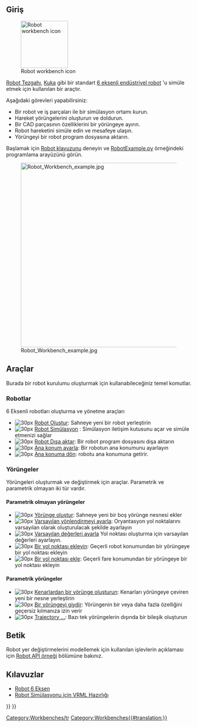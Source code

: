 <languages/>

<div lang="en" dir="ltr" class="mw-content-ltr">
{{Docnav
|[[Reverse_Engineering_Workbench|Reverse Engineering Workbench]]
|[[Sketcher_Workbench|Sketcher Workbench]]
|IconL=Workbench_Reverse_Engineering.svg
|IconR=Workbench_Sketcher.svg
}}
</div>

<div lang="en" dir="ltr" class="mw-content-ltr">
{{VeryImportantMessage|The Robot Workbench is unmaintained. If you have experience with the topic and are interested in maintaining it, please state your intention in the developer's section of the [https://forum.freecad.org FreeCAD forum].
</div>

<div lang="en" dir="ltr" class="mw-content-ltr">
The reason this workbench is still in the master source code is because this workbench is programmed in C++. If this workbench could be programmed in Python, then it could be made an [[external_workbenches|external workbench]] and it could be moved to a separate repository.
}}
</div>

<span id="Introduction"></span>
== Giriş ==

[[Image:Workbench_Robot.svg|thumb|128px|<span lang="en" dir="ltr" class="mw-content-ltr">Robot workbench icon</span>]]

<div class="mw-translate-fuzzy">
[[Robot Workbench/tr|Robot Tezgahı]], [http://kuka.com/ Kuka] gibi bir standart [[Robot_6-Axis|6 eksenli endüstriyel robot]] 'u simüle etmek için kullanılan bir araçtır.
</div>

Aşağıdaki görevleri yapabilirsiniz: 
* Bir robot ve iş parçaları ile bir simülasyon ortamı kurun. 
* Hareket yörüngelerini oluşturun ve doldurun. 
* Bir CAD parçasının özelliklerini bir yörüngeye ayırın. 
* Robot hareketini simüle edin ve mesafeye ulaşın. 
* Yörüngeyi bir robot program dosyasına aktarın.

<div class="mw-translate-fuzzy">
Başlamak için [[Robot tutorial/tr|Robot klavuzunu]] deneyin ve [https://github.com/FreeCAD/FreeCAD_sf_master/blob/master/src/Mod/Robot/RobotExample.py RobotExample.py] örneğindeki programlama arayüzünü görün.
</div>

{{TOCright}}
[[Image:Robot_Workbench_example.jpg|500px]]

== Araçlar == 
Burada bir robot kurulumu oluşturmak için kullanabileceğiniz temel komutlar. 

=== Robotlar === 
6 Eksenli robotları oluşturma ve yönetme araçları

<div class="mw-translate-fuzzy">
* [[Image: Robot_CreateRobot.png | 30px]] [[Robot_CreateRobot/tr |Robot Oluştur]]: Sahneye yeni bir robot yerleştirin 
* [[Image: Robot_Simulate.png | 30px]] [[Robot_Simulate/tr | Robot Simülasyon]] : Simülasyon iletişim kutusunu açar ve simüle etmenizi sağlar 
* [[Image: Robot_Export.png | 30px]] [[Robot_Export/tr| Robot Dışa aktar]]: Bir robot program dosyasını dışa aktarın 
* [[Image: Robot_SetHomePos.png | 30px]] [[ Robot_SetHomePos/tr | Ana konum ayarla]]: Bir robotun ana konumunu ayarlayın 
* [[Image: Robot_RestoreHomePos.png | 30px]] [[Robot_RestoreHomePos | Ana konuma dön]]: robotu ana konumuna getirir.
</div>

=== Yörüngeler === 
Yörüngeleri oluşturmak ve değiştirmek için araçlar. Parametrik ve parametrik olmayan iki tür vardır.

<div class="mw-translate-fuzzy">
==== Parametrik olmayan yörüngeler ==== 
* [[Image: Robot_CreateTrajectory.png | 30px]] [[Robot_CreateTrajectory/tr |Yörünge oluştur]]: Sahneye yeni bir boş yörünge nesnesi ekler 
* [[Image: Robot_SetDefaultOrientation.png | 30px]] [[Robot_SetDefaultOrientation/tr | Varsayılan yönlendirmeyi ayarla]]: Oryantasyon yol noktalarını varsayılan olarak oluşturulacak şekilde ayarlayın 
* [[Image: Robot_SetDefaultValues.png | 30px]] [[Robot_SetDefaultValues/tr|Varsayılan değerleri ayarla]] Yol noktası oluşturma için varsayılan değerleri ayarlayın.
* [[Image: Robot_InsertWaypoint.png | 30px]] [[Robot_InsertWaypoint/tr| Bir yol noktası ekleyin]]: Geçerli robot konumundan bir yörüngeye bir yol noktası ekleyin 
* [[Image: Robot_InsertWaypointPre.png | 30px]] [[Robot_InsertWaypointPre/tr | Bir yol noktası ekle]]: Geçerli fare konumundan bir yörüngeye bir yol noktası ekleyin
</div>

<div class="mw-translate-fuzzy">
==== Parametrik yörüngeler ==== 
* [[Image: Robot_Edge2Trac.png | 30px]] [[Robot_Edge2Trac | Kenarlardan bir yörünge oluşturun]]: Kenarları yörüngeye çeviren yeni bir nesne yerleştirin 
* [[Image: Robot_TrajectoryDressUp.png | 30px]] [[Robot_TrajectoryDressUp | Bir yörüngeyi giydir]]: Yörüngenin bir veya daha fazla özelliğini geçersiz kılmanıza izin verir 
* [[Image: Robot_TrajectoryCompound.png | 30px]] [[Robot_TrajectoryCompound | Trajectory ...]]: Bazı tek yörüngelerin dışında bir bileşik oluşturun
</div>

<span id="Scripting"></span>
== Betik ==

<div class="mw-translate-fuzzy">
Robot yer değiştirmelerini modellemek için kullanılan işlevlerin açıklaması için [[Robot API example/tr|Robot API örneği]] bölümüne bakınız.
</div>

== Kılavuzlar == 
* [[Robot 6-Axis/tr | Robot 6 Eksen]] 
* [[VRML Preparation for Robot Simulation/tr| Robot Simülasyonu için VRML Hazırlığı]]


<div class="mw-translate-fuzzy">
{{docnav/tr|[[FEM Workbench/tr|FEM tezgahı]]|[[Standard Menu/tr|Standart Menü]]}}
{{Robot Tools navi/tr}}
{{Userdocnavi/tr}}
[[Category:Workbenches/tr]]
</div>

{{Robot Tools navi{{#translation:}}}}
{{Userdocnavi{{#translation:}}}}
[[Category:Workbenches{{#translation:}}]]